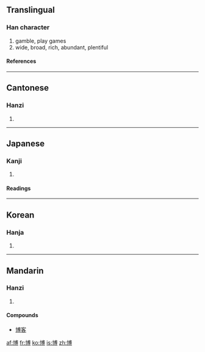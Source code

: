 {{see|愽}}

==Translingual==
===Han character===
{{Han char|rn=24|rad=十|as=10|sn=12|four=4304<sub>6</sub>|canj=十戈月戈 (JIBI)}}
# gamble, play games
# wide, broad, rich, abundant, plentiful
====References====
{{Han ref|kx=0157.130|dkj=02761|dj=0360.100|hdz=10066.020|uh=535A|ud=21338|bh=B3D5|bd=46037}}
----
==Cantonese==
===Hanzi===
{{yue-hanzi|jyut=|y=bok3}}
# {{defn|Cantonese}}
----
==Japanese==
===Kanji===
{{ja-kanji|grade=4|rs=十10}}
# {{defn|Japanese}} 
====Readings====
{{ja-readings|on=[[はく]] (haku), [[ばく]] (baku)|kun=[[ひろい]] (hiroi), [[ひろめる]] (hiromeru)}}
----
==Korean==
===Hanja===
{{ko-hanja|hangeul=박|eumhun=넓을|rv=bak|mr=pak}}
# {{defn|Korean}}
----
==Mandarin==
===Hanzi===
{{cmn-hanzi|pin=[[bó]] ([[bo2]])|wg=po<sup>2</sup>}}
# {{defn|Mandarin}}

====Compounds====
*[[博客]]

[[af:博]]
[[fr:博]]
[[ko:博]]
[[is:博]]
[[zh:博]]